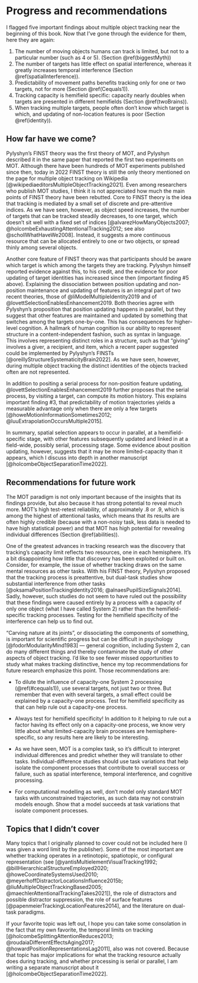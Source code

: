 # Progress and recommendations {#recommendations}

I flagged five important findings about multiple object tracking near the beginning of this book. Now that I've gone through the evidence for them, here they are again:

1. The number of moving objects humans can track is limited, but not to a particular number (such as 4 or 5). (Section \@ref(biggestMyth))
1. The number of targets has little effect on spatial interference, whereas it greatly increases temporal interference (Section \@ref(spatialInterference)).
1. Predictability of movement paths benefits tracking only for one or two targets, not for more (Section \@ref(Cequals1)).
1. Tracking capacity is hemifield specific: capacity nearly doubles when targets are presented in different hemifields (Section \@ref(twoBrains)).
1. When tracking multiple targets, people often don't know which target is which, and updating of non-location features is poor (Section \@ref(identity)).

## How far have we come?

Pylyshyn's FINST theory was the first theory of MOT, and Pylyshyn described it in the same paper that reported the first two experiments on MOT. Although there have been hundreds of MOT experiments published since then, today in 2022 FINST theory is still the only theory mentioned on the page for multiple object tracking on Wikipedia [@wikipediaeditorsMultipleObjectTracking2021]. Even among researchers who publish MOT studies, I think it is not appreciated how much the main points of FINST theory have been rebutted. Core to FINST theory is the idea that tracking is mediated by a small  set of discrete and pre-attentive indices. As we have seen, however, as object speed increases, the number of targets that can be tracked steadily decreases, to one target, which doesn't sit well with a fixed set of indices [@alvarezHowManyObjects2007; @holcombeExhaustingAttentionalTracking2012; see also @schollWhatHaveWe2008]. Instead, it suggests a more continuous resource that can be allocated entirely to one or two objects, or spread thinly among several objects.

Another core feature of FINST theory was that participants should be aware which target is which among the targets they are tracking. Pylyshyn himself reported evidence against this, to his credit, and the evidence for poor updating of target identities has increased since then (important finding #5 above). Explaining the dissociation between position updating and non-position maintenance and updating of features is an integral part of two recent theories, those of @liModelMultipleIdentity2019 and of @lovettSelectionEnablesEnhancement2019. Both theories agree with Pylyshyn's proposition that position updating happens in parallel, but they suggest that other features are maintained and updated by something that switches among the targets one-by-one. This has consequences for higher-level cognition. A hallmark of human cognition is our ability to represent structure in a content-independent fashion, such as syntax in language. This involves representing distinct roles in a structure, such as that "giving" involves a giver, a recipient, and item, which a recent paper suggested could be implemented by Pylyshyn's FINSTs [@oreillyStructureSystematicityBrain2022]. As we have seen, however, during multiple object tracking the distinct identities of the objects tracked often are not represented.

In addition to positing a serial process for non-position feature updating, @lovettSelectionEnablesEnhancement2019 further proposes that the serial process, by visiting a target, can compute its motion history. This explains important finding #3, that predictability of motion trajectories yields a measurable advantage only when there are only a few targets [@howeMotionInformationSometimes2012; @luuExtrapolationOccursMultiple2015].

In summary, spatial selection appears to occur in parallel, at a hemifield-specific stage, with other features subsequently updated and linked in at a field-wide, possibly serial, processing stage. Some evidence about position updating, however, suggests that it may be more limited-capacity than it appears, which I discuss into depth in another manuscript [@holcombeObjectSeparationTime2022].

## Recommendations for future work

The MOT paradigm is not only important because of the insights that its findings provide, but also because it has strong potential to reveal much more. MOT's high test-retest reliability, of approximately .8 or .9, which is among the highest of attentional tasks, which means that its results are often highly credible (because with a non-noisy task, less data is needed to have high statistical power) and that MOT has high potential for revealing individual differences (Section \@ref(abilities)).

One of the greatest advances in tracking research was the discovery that tracking's capacity limit reflects two resources, one in each hemisphere. It's a bit disappointing how little that discovery has been exploited or built on. Consider, for example, the issue of whether tracking draws on the same mental resources as other tasks. With his FINST theory, Pylyshyn proposed that the tracking process is preattentive, but dual-task studies show substantial interference from other tasks [@oksamaPositionTrackingIdentity2016; @alnaesPupilSizeSignals2014]. Sadly, however, such studies do not seem to have ruled out the possibility that these findings were caused entirely by a process with a capacity of only one object (what I have called System 2) rather than the hemifield-specific tracking processes. Testing for the hemifield specificity of the interference can help us to find out<!--FUTURE-->. 

“Carving nature at its joints”, or dissociating the components of something, is important for scientific progress but can be difficult in psychology [@fodorModularityMind1983] — general cognition, including System 2, can do many different things and thereby contaminate the study of other aspects of object tracking. I'd like to see fewer missed opportunities to study what makes tracking distinctive, hence my top recommendations for future research emphasize this point. Those recommendations are:

* To dilute the influence of capacity-one System 2 processing (@ref(#cequals1)), use several targets, not just two or three. But remember that even with several targets, a small effect could be explained by a capacity-one process. Test for hemifield specificity as that can help rule out a capacity-one process.

* Always test for hemifield specificity! In addition to it helping to rule out a factor having its effect only on a capacity-one process, we know very little about what limited-capacity brain processes are hemisphere-specific, so any results here are likely to be interesting.

* As we have seen, MOT is a complex task, so it's difficult to interpret individual differences and predict whether they will translate to other tasks. Individual-difference studies should use task variations that help isolate the component processes that contribute to overall success or failure, such as spatial interference, temporal interference, and cognitive processing.

* For computational modelling as well, don't model only standard MOT tasks with unconstrained trajectories, as such data may not constrain models enough. Show that a model succeeds at task variations that isolate component processes. <!--Another strategy is to model datasets at an individual trial level; previous efforts seem to have modelled data from only one or a few different MOT experiments.-->

## Topics that I didn't cover

Many topics that I originally planned to cover could not be included here (I was given a word limit by the publisher). Some of the most important are whether tracking operates in a retinotopic, spatiotopic, or configural representation (see [@yantisMultielementVisualTracking1992; @billHierarchicalStructureEmployed2020; @howeCoordinateSystemsUsed2010; @meyerhoffDistractorLocationsInfluence2015b; @liuMultipleObjectTrackingBased2005; @maechlerAttentionalTrackingTakes2021]), the role of distractors and possible distractor suppression, the role of surface features [@papenmeierTrackingLocationFeatures2014], and the literature on dual-task paradigms. <!--The use of velocity signals -->

If your favorite topic was left out, I hope you can take some consolation in the fact that my own favorite, the temporal limits on tracking [@holcombeSplittingAttentionReduces2013; @roudaiaDifferentEffectsAging2017; @howardPositionRepresentationsLag2011], also was not covered. Because that topic has major implications for what the tracking resource actually does during tracking, and whether processing is serial or parallel, I am writing a separate manuscript about it [@holcombeObjectSeparationTime2022]. <!--early work had concluded that MOT could not reflect serial position sampling [@pylyshynTrackingMultipleIndependent1988; @yantisMultielementVisualTracking1992], this recently has been questioned, and now is a favored account of tracking in some circumstances, as reviewed in Chapter \@ref(serialOrParallel).-->

<!--
## Dual-task OUT OF SCOPE

Another experiment indicates that trying to remember object identities can actually interfere with the ability to track [@fougnieDistinctCapacityLimits2006]. This is consistent with the possibility that position tracking and object feature updating rely on distinct mental capacities. MOT interfered with VWM a lot although not as much as VWM interfered with VWM

" though both search and MOT can be highly attentionally demanding, they may do so via demands on partially independent attentional subsystems. In particular, visual search may interfere dramatically with scene encoding because both processes rely heavily on the same underlying ventral identification-based form of attention. In contrast, MOT fails to interfere with scene encoding more than central executive tasks because MOT relies primarily on a different underlying type of visual attention, one that is dorsal and individuation based. This distinction may also help to explain why MOT and search interfere with each other so little (Alvarez et al. 2005): They may both be highly attention-demanding, yet they may draw on fundamentally different forms of attention. Similarly, this may help to explain why observers are relatively poor at encoding surface features of objects in MOT—including those of tracked targets (see, e.g., Bahrami 2003; Ko and Seiffert 2006; Scholl, Pylyshyn, and Franconeri 1999). "

Dual-task 

Alvarez, G.A., et al., Are mutielement visual tracking and visual search mutually exclusive? Journal of Experimental Psychology: Human Perception and Performance, 2005. 31(4): p. 643-667.

There seems to be an especially close link between MOT and subitizing
@trickAgeDifferencesEnumerating2003 observed that even very slow motion reduced
enumeration speed for stimuli containing 6–9 items, while
the enumeration of 1–4 items was not affected when items
were in motion. Similarly, @alstonSubitizationAttentionalEngagement2004
presented static and moving items, finding that faster and
more accurate enumeration occurred in the subitizing range
given the presence of moving items.

psilocybin seems to impair MOT but not visual working memory [@carterUsingPsilocybinInvestigate2005] 

Subitizing no bilateral advantage on accuracy, but that could be due to very high accuracy - when looking at response time, an advantage is found, although not clear it's as large as that for MOT @railoBilateralTwoitemAdvantage2014

"The results indicated that the number of items participants could subitize decreased by one for each item they tracked." @chesneyEvidenceSharedMechanism2011

 "concurrent performance of a MOT task and a VWM task still instilled substantial and load-dependent dual-task costs. " @fougnieDistinctCapacityLimits2006

@allenMultipletargetTrackingRole2006

object tracking in people with Williams Syndrome remains at the level of 4‐year‐olds, whereas the ability to remember multiple locations of static objects develops further. @ohearnDevelopmentalProfilesMultiple2010 

@howardVisualSpatialAttention2020 "for a purely spatial task, perceptual attention (TRACKING?) and working memory appear to recruit separate core capacity-limited processes."

@souzaContributionsVisualCentral2017 argued that VWM and MOT use different attentional resources." "Distracting visual attention, but not central attention, impaired MOT performance"
-->








